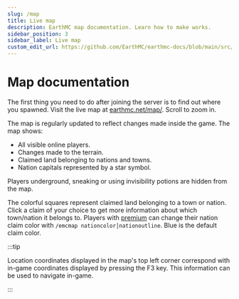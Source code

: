---
slug: /map
title: Live map
description: EarthMC map documentation. Learn how to make works.
sidebar_position: 3
sidebar_label: Live map
custom_edit_url: https://github.com/EarthMC/earthmc-docs/blob/main/src/docs/map.mdx
---
# Map documentation 
The first thing you need to do after joining the server is to find out where you spawned. Visit the live map at [earthmc.net/map/](https://earthmc.net/map/). Scroll to zoom in.

The map is regularly updated to reflect changes made inside the game. The map shows:

* All visible online players.
* Changes made to the terrain.
* Claimed land belonging to nations and towns.
* Nation capitals represented by a star symbol.

Players underground, sneaking or using invisibility potions are hidden from the map. 

The colorful squares represent claimed land belonging to a town or nation. Click a claim of your choice to get more information about which town/nation it belongs to. Players with [premium](https://earthmc.net/premium/) can change their nation claim color with `/emcmap nationcolor│nationoutline`. Blue is the default claim color.

:::tip

Location coordinates displayed in the map's top left corner correspond with in-game coordinates displayed by pressing the F3 key. This information can be used to navigate in-game.

:::

